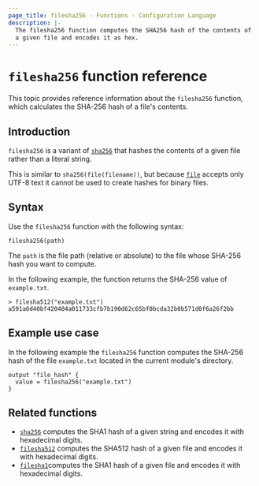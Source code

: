 ```yaml
---
page_title: filesha256 - Functions - Configuration Language
description: |-
  The filesha256 function computes the SHA256 hash of the contents of
  a given file and encodes it as hex.
---
```


# `filesha256` function reference
This topic provides reference information about the `filesha256` function, which calculates the SHA-256 hash of a file's contents. 

## Introduction

`filesha256` is a variant of [`sha256`](/terraform/language/functions/sha256)
that hashes the contents of a given file rather than a literal string.

This is similar to `sha256(file(filename))`, but
because [`file`](/terraform/language/functions/file) accepts only UTF-8 text it cannot be used to
create hashes for binary files.

## Syntax

Use the `filesha256` function with the following syntax:

```hcl
filesha256(path)
```

The `path` is the file path (relative or absolute) to the file whose SHA-256 hash you want to compute.

In the following example, the function returns the SHA-256 value of `example.txt`.

```hcl
> filesha512("example.txt")
a591a6d40bf420404a011733cfb7b190d62c65bf0bcda32b0b571d0f6a26f2bb
```

## Example use case

In the following example the `filesha256` function computes the SHA-256 hash of the file `example.txt` located in the current module's directory.

```hcl
output "file_hash" {
  value = filesha256("example.txt")
}
```

## Related functions

- [`sha256`](/terraform/language/functions/sha256) computes the SHA1 hash of a given string and encodes it with hexadecimal digits.
- [`filesha512`](/terraform/language/functions/filesha512) computes the SHA512 hash of a given file and encodes it with hexadecimal digits.
- [`filesha1`](/terraform/language/functions/filesha1)computes the SHA1 hash of a given file and encodes it with hexadecimal digits.
